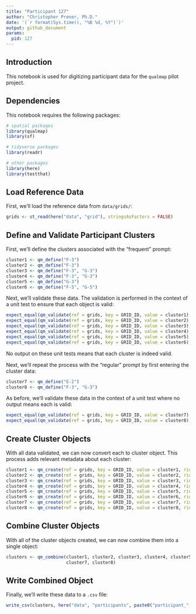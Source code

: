 ```yaml
---
title: "Participant 127"
author: "Christopher Prener, Ph.D."
date: '(`r format(Sys.time(), "%B %d, %Y")`)'
output: github_document
params:
  pid: 127
---
```


## Introduction
This notebook is used for digitizing participant data for the `qualmap` pilot project.

## Dependencies
This notebook requires the following packages:

```r
# spatial packages
library(qualmap)
library(sf)

# tidyverse packages
library(readr)

# other packages
library(here)
library(testthat)
```

## Load Reference Data
First, we'll load the reference data from `data/grids/`:

```r
grids <- st_read(here("data", "grid"), stringsAsFactors = FALSE)
```

## Define and Validate Participant Clusters
First, we'll define the clusters associated with the "frequent" prompt:

```r
cluster1 <- qm_define("F-3")
cluster2 <- qm_define("F-3")
cluster3 <- qm_define("F-3", "G-3")
cluster4 <- qm_define("F-3", "G-3")
cluster5 <- qm_define("G-3")
cluster6 <- qm_define("F-5", "G-5")
```

Next, we'll validate these data. The validation is performed in the context of a unit test to ensure that each object is valid:

```r
expect_equal(qm_validate(ref = grids, key = GRID_ID, value = cluster1), TRUE)
expect_equal(qm_validate(ref = grids, key = GRID_ID, value = cluster2), TRUE)
expect_equal(qm_validate(ref = grids, key = GRID_ID, value = cluster3), TRUE)
expect_equal(qm_validate(ref = grids, key = GRID_ID, value = cluster4), TRUE)
expect_equal(qm_validate(ref = grids, key = GRID_ID, value = cluster5), TRUE)
expect_equal(qm_validate(ref = grids, key = GRID_ID, value = cluster6), TRUE)
```

No output on these unit tests means that each cluster is indeed valid.

Next, we'll repeat the process with the "regular" prompt by first entering the cluster data:

```r
cluster7 <- qm_define("E-2")
cluster8 <- qm_define("F-3", "G-3")
```

As before, we'll validate these data in the context of a unit test where no output means each is valid:

```r
expect_equal(qm_validate(ref = grids, key = GRID_ID, value = cluster7), TRUE)
expect_equal(qm_validate(ref = grids, key = GRID_ID, value = cluster8), TRUE)
```

## Create Cluster Objects
With all data validated, we can now convert each to cluster object. This process adds relevant metadata about each cluster:

```r
cluster1 <- qm_create(ref = grids, key = GRID_ID, value = cluster1, rid = params$pid, cid = 1, category = "frequent")
cluster2 <- qm_create(ref = grids, key = GRID_ID, value = cluster2, rid = params$pid, cid = 2, category = "frequent")
cluster3 <- qm_create(ref = grids, key = GRID_ID, value = cluster3, rid = params$pid, cid = 3, category = "frequent")
cluster4 <- qm_create(ref = grids, key = GRID_ID, value = cluster4, rid = params$pid, cid = 4, category = "frequent")
cluster5 <- qm_create(ref = grids, key = GRID_ID, value = cluster5, rid = params$pid, cid = 5, category = "frequent")
cluster6 <- qm_create(ref = grids, key = GRID_ID, value = cluster6, rid = params$pid, cid = 6, category = "frequent")
cluster7 <- qm_create(ref = grids, key = GRID_ID, value = cluster7, rid = params$pid, cid = 7, category = "regular")
cluster8 <- qm_create(ref = grids, key = GRID_ID, value = cluster8, rid = params$pid, cid = 8, category = "regular")
```

## Combine Cluster Objects
With all of the cluster objects created, we can now combine them into a single object:

```r
clusters <- qm_combine(cluster1, cluster2, cluster3, cluster4, cluster5, cluster6,
                       cluster7, cluster8)
```

## Write Combined Object
Finally, we'll write these data to a `.csv` file:

```r
write_csv(clusters, here("data", "participants", paste0("participant_", params$pid, ".csv")))
```
